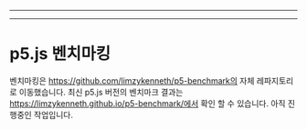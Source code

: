 
---

---
# p5.js 벤치마킹

벤치마킹은 https://github.com/limzykenneth/p5-benchmark의 자체 레파지토리로 이동했습니다. 최신 p5.js 버전의 벤치마크 결과는 https://limzykenneth.github.io/p5-benchmark/에서 확인 할 수 있습니다. 아직 진행중인 작업입니다.
  